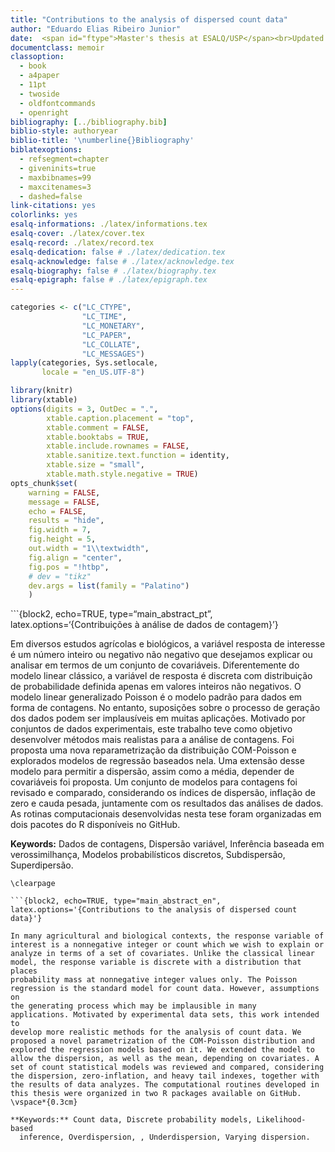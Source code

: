 ```yaml
---
title: "Contributions to the analysis of dispersed count data"
author: "Eduardo Elias Ribeiro Junior"
date:  <span id="ftype">Master's thesis at ESALQ/USP</span><br>Updated `r format(Sys.Date(), "%B %d, %Y")`</span>
documentclass: memoir
classoption:
  - book
  - a4paper
  - 11pt
  - twoside
  - oldfontcommands
  - openright
bibliography: [../bibliography.bib]
biblio-style: authoryear
biblio-title: '\numberline{}Bibliography'
biblatexoptions:
  - refsegment=chapter
  - giveninits=true
  - maxbibnames=99
  - maxcitenames=3
  - dashed=false
link-citations: yes
colorlinks: yes
esalq-informations: ./latex/informations.tex
esalq-cover: ./latex/cover.tex
esalq-record: ./latex/record.tex
esalq-dedication: false # ./latex/dedication.tex
esalq-acknowledge: false # ./latex/acknowledge.tex
esalq-biography: false # ./latex/biography.tex
esalq-epigraph: false # ./latex/epigraph.tex
---
```


```r

categories <- c("LC_CTYPE",
                "LC_TIME",
                "LC_MONETARY",
                "LC_PAPER",
                "LC_COLLATE",
                "LC_MESSAGES")
lapply(categories, Sys.setlocale,
       locale = "en_US.UTF-8")

library(knitr)
library(xtable)
options(digits = 3, OutDec = ".",
        xtable.caption.placement = "top",
        xtable.comment = FALSE,
        xtable.booktabs = TRUE,
        xtable.include.rownames = FALSE,
        xtable.sanitize.text.function = identity,
        xtable.size = "small",
        xtable.math.style.negative = TRUE)
opts_chunk$set(
    warning = FALSE,
    message = FALSE,
    echo = FALSE,
    results = "hide",
    fig.width = 7,
    fig.height = 5,
    out.width = "1\\textwidth",
    fig.align = "center",
    fig.pos = "!htbp",
    # dev = "tikz"
    dev.args = list(family = "Palatino")
    )

```

<!-- % Lista de figuras -->
<!-- \listoffigures -->
<!-- \clearpage -->

<!-- % Lista de tabelas -->
<!-- \listoftables -->
<!-- \clearpage -->

<!-- # Preface {-} -->

```{block2, echo=TRUE, type="main_abstract_pt", latex.options='{Contribuições à análise de dados de contagem}'}

Em diversos estudos agrícolas e biológicos, a variável resposta de
interesse é um número inteiro ou negativo não negativo que desejamos
explicar ou analisar em termos de um conjunto de
covariáveis. Diferentemente do modelo linear clássico, a variável de
resposta é discreta com distribuição de probabilidade definida apenas em
valores inteiros não negativos. O modelo linear generalizado Poisson é o
modelo padrão para dados em forma de contagens. No entanto, suposições
sobre o processo de geração dos dados podem ser implausíveis em muitas
aplicações. Motivado por conjuntos de dados experimentais, este trabalho
teve como objetivo desenvolver métodos mais realistas para a análise de
contagens. Foi proposta uma nova reparametrização da distribuição
COM-Poisson e explorados modelos de regressão baseados nela. Uma
extensão desse modelo para permitir a dispersão, assim como a média,
depender de covariáveis foi proposta. Um conjunto de modelos para
contagens foi revisado e comparado, considerando os índices de
dispersão, inflação de zero e cauda pesada, juntamente com os resultados
das análises de dados. As rotinas computacionais desenvolvidas nesta
tese foram organizadas em dois pacotes do R disponíveis no
GitHub.
\vspace*{0.3cm}

**Keywords:** Dados de contagens, Dispersão variável, Inferência baseada
  em verossimilhança, Modelos probabilísticos discretos, Subdispersão,
  Superdipersão.

```
\clearpage

```{block2, echo=TRUE, type="main_abstract_en", latex.options='{Contributions to the analysis of dispersed count data}'}

In many agricultural and biological contexts, the response variable of
interest is a nonnegative integer or count which we wish to explain or
analyze in terms of a set of covariates. Unlike the classical linear
model, the response variable is discrete with a distribution that places
probability mass at nonnegative integer values only. The Poisson
regression is the standard model for count data. However, assumptions on
the generating process which may be implausible in many
applications. Motivated by experimental data sets, this work intended to
develop more realistic methods for the analysis of count data. We
proposed a novel parametrization of the COM-Poisson distribution and
explored the regression models based on it. We extended the model to
allow the dispersion, as well as the mean, depending on covariates. A
set of count statistical models was reviewed and compared, considering
the dispersion, zero-inflation, and heavy tail indexes, together with
the results of data analyzes. The computational routines developed in
this thesis were organized in two R packages available on GitHub.
\vspace*{0.3cm}

**Keywords:** Count data, Discrete probability models, Likelihood-based
  inference, Overdispersion, , Underdispersion, Varying dispersion.

```
\clearpage
\openright
